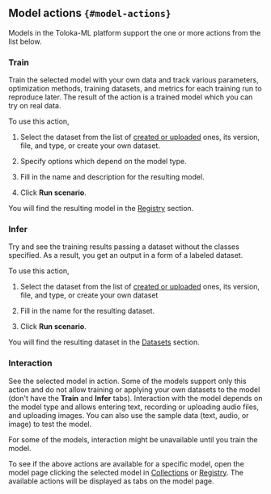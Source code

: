 ## Model actions `{#model-actions}`

Models in the Toloka-ML platform support the one or more actions from the list below.

### Train

Train the selected model with your own data and track various parameters, optimization methods, training datasets, and metrics for each training run to reproduce later. The result of the action is a trained model which you can try on real data.

To use this action,

1. Select the dataset from the list of [created or uploaded](/docs/toloka-ml/datasets) ones, its version, file, and type, or create your own dataset.

1. Specify options which depend on the model type.

1. Fill in the name and description for the resulting model.

1. Click **Run scenario**.

You will find the resulting model in the [Registry](https://tolokamodels.tech/models/registry) section.

### Infer

Try and see the training results passing a dataset without the classes specified. As a result, you get an output in a form of a labeled dataset.

To use this action,

1. Select the dataset from the list of [created or uploaded](/docs/toloka-ml/datasets) ones, its version, file, and type, or create your own dataset

1. Fill in the name for the resulting dataset.

1. Click **Run scenario**.

You will find the resulting dataset in the [Datasets](https://tolokamodels.tech/datasets) section.

### Interaction

See the selected model in action. Some of the models support only this action and do not allow training or applying your own datasets to the model (don't have the **Train** and **Infer** tabs). Interaction with the model depends on the model type and allows entering text, recording or uploading audio files, and uploading images. You can also use the sample data (text, audio, or image) to test the model.

<Note mode="note" title="Note">

For some of the models, interaction might be unavailable until you train the model.

</Note>

To see if the above actions are available for a specific model, open the model page clicking the selected model in [Collections](https://tolokamodels.tech/models/podium) or [Registry](https://tolokamodels.tech/models/registry). The available actions will be displayed as tabs on the model page.
